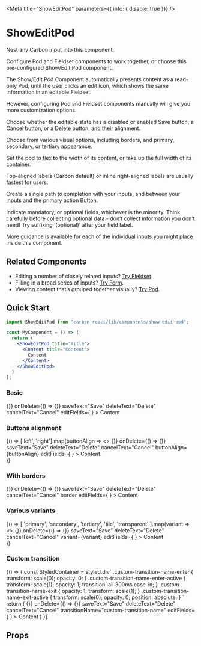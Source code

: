 
<Meta
  title="ShowEditPod"
  parameters={{ info: { disable: true }}}
/>

# ShowEditPod
Nest any Carbon input into this component.

Configure Pod and Fieldset components to work together, or choose this pre-configured Show/Edit Pod component.

The Show/Edit Pod Component automatically presents content as a read-only Pod, until the user clicks an edit icon, which shows the same information in an editable Fieldset.

However, configuring Pod and Fieldset components manually will give you more customization options.

Choose whether the editable state has a disabled or enabled Save button, a Cancel button, or a Delete button, and their alignment.

Choose from various visual options, including borders, and primary, secondary, or tertiary appearance.

Set the pod to flex to the width of its content, or take up the full width of its container.

Top-aligned labels (Carbon default) or inline right-aligned labels are usually fastest for users.

Create a single path to completion with your inputs, and between your inputs and the primary action Button.

Indicate mandatory, or optional fields, whichever is the minority. Think carefully before collecting optional data - don’t collect information you don’t need! Try suffixing ‘(optional)’ after your field label.

More guidance is available for each of the individual inputs you might place inside this component.

## Related Components

- Editing a number of closely related inputs? [Try Fieldset](/?path=/docs/design-system-fieldset-address-fieldset-examples--canada "Fieldset").
- Filling in a broad series of inputs? [Try Form](/?path=/docs/design-system-form--basic-with-sticky-footer "Form").
- Viewing content that’s grouped together visually? [Try Pod](/?path=/docs/pod--basic "Pod").

## Quick Start

```jsx
import ShowEditPod from "carbon-react/lib/components/show-edit-pod";

const MyComponent = () => (
  return (
    <ShowEditPod title="Title">
      <Content title="Content">
        Content
      </Content>
    </ShowEditPod>
  )
);
```

### Basic

<Preview>
  <Story name="Basic">
    <ShowEditPod 
      title="Title"
      onEdit={() => {}}
      onDelete={() => {}}
      saveText="Save"
      deleteText="Delete"
      cancelText="Cancel"
      editFields={
        <Textbox
          label="Field"
          labelInline
          labelAlign='right'
        />
      }
    >
      <Content title="Content title">
        Content
      </Content>
    </ShowEditPod>
  </Story>
</Preview>

### Buttons alignment

<Preview>
  <Story name="Buttons alignment">
    {() => ['left', 'right'].map(buttonAlign =>
      <>
        <ShowEditPod 
          title={buttonAlign}
          onEdit={() => {}}
          onDelete={() => {}}
          saveText="Save"
          deleteText="Delete"
          cancelText="Cancel"
          buttonAlign={buttonAlign}
          editFields={
            <Textbox
              label="Field"
              labelInline
              labelAlign='right'
            />
          }
        >
          <Content title="Content title">
            Content
          </Content>
        </ShowEditPod>
        <div style={{ marginBottom: 24 }}/>
      </>
    )}
  </Story>
</Preview>

### With borders

<Preview>
  <Story name="With borders">
    <ShowEditPod 
      title="With borders"
      onEdit={() => {}}
      onDelete={() => {}}
      saveText="Save"
      deleteText="Delete"
      cancelText="Cancel"
      border
      editFields={
        <Textbox
          label="Field"
          labelInline
          labelAlign='right'
        />
      }
    >
      <Content title="Content title">
        Content
      </Content>
    </ShowEditPod>
  </Story>
</Preview>

### Various variants

<Preview>
  <Story name="Various variants">
    {() => [
      'primary',
      'secondary',
      'tertiary',
      'tile',
      'transparent'
    ].map(variant =>
      <>
        <ShowEditPod 
          title={variant}
          onEdit={() => {}}
          onDelete={() => {}}
          saveText="Save"
          deleteText="Delete"
          cancelText="Cancel"
          variant={variant}
          editFields={
            <Textbox
              label="Field"
              labelInline
              labelAlign='right'
            />
          }
        >
          <Content title="Content title">
            Content
          </Content>
        </ShowEditPod>
        <div style={{ marginBottom: 24 }}/>
      </>
    )}
  </Story>
</Preview>

### Custom transition

<Preview>
  <Story name="Custom transition">
    {() => {
      const StyledContainer = styled.div`
        .custom-transition-name-enter {
          transform: scale(0);
          opacity: 0;
        }
        .custom-transition-name-enter-active {
          transform: scale(1);
          opacity: 1;
          transition: all 300ms ease-in;
        }
        .custom-transition-name-exit {
          opacity: 1;
          transform: scale(1);
        }
        .custom-transition-name-exit-active {
          transform: scale(0);
          opacity: 0;
          position: absolute;
        }
        `
      return (
        <StyledContainer>
          <ShowEditPod 
            title="Title"
            onEdit={() => {}}
            onDelete={() => {}}
            saveText="Save"
            deleteText="Delete"
            cancelText="Cancel"
            transitionName="custom-transition-name"
            editFields={
              <Textbox
                label="Field"
                labelInline
                labelAlign='right'
              />
            }
          >
            <Content title="Content title">
              Content
            </Content>
          </ShowEditPod>
        </StyledContainer>
      )
    }}
  </Story>
</Preview>

## Props

<Props of={ShowEditPod} />